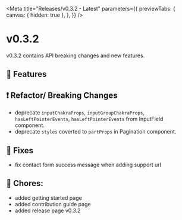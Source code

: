 
<Meta
  title="Releases/v0.3.2 - Latest"
  parameters={{
    previewTabs: {
      canvas: { hidden: true },
    },
  }}
/>

# v0.3.2

v0.3.2 contains API breaking changes and new features.

## 🚀 Features

## ❗ Refactor/ Breaking Changes

- deprecate `inputChakraProps`, `inputGroupChakraProps`, `hasLeftPointerEvents`, `hasLeftPointerEvents` from InputField component.
- deprecate `styles` coverted to `partProps` in Pagination component.

## 🐛 Fixes

- fix contact form success message when adding support url

## 🧹 Chores:

- added getting started page
- added contribution guide page
- added release page v0.3.2
